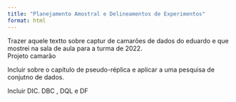 ```yaml
---
title: "Planejamento Amostral e Delineamentos de Experimentos"
format: html
---
```


Trazer aquele textto sobre captur de camarões de dados do eduardo e que mostrei na sala de aula para a turma de 2022. \
Projeto camarão

Incluir sobre o capítulo de pseudo-réplica e aplicar a uma pesquisa de conjutno de dados.

Incluir DIC. DBC , DQL e DF
